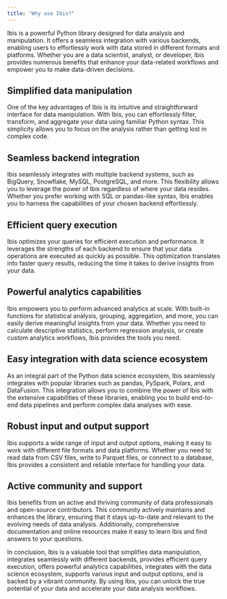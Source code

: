 ```yaml
---
title: "Why use Ibis?"
---
```


Ibis is a powerful Python library designed for data analysis and manipulation. It offers a seamless integration with various backends, enabling users to effortlessly work with data stored in different formats and platforms. Whether you are a data scientist, analyst, or developer, Ibis provides numerous benefits that enhance your data-related workflows and empower you to make data-driven decisions.

## Simplified data manipulation

One of the key advantages of Ibis is its intuitive and straightforward interface for data manipulation. With Ibis, you can effortlessly filter, transform, and aggregate your data using familiar Python syntax. This simplicity allows you to focus on the analysis rather than getting lost in complex code.

## Seamless backend integration

Ibis seamlessly integrates with multiple backend systems, such as BigQuery, Snowflake, MySQL, PostgreSQL, and more. This flexibility allows you to leverage the power of Ibis regardless of where your data resides. Whether you prefer working with SQL or pandas-like syntax, Ibis enables you to harness the capabilities of your chosen backend effortlessly.

## Efficient query execution

Ibis optimizes your queries for efficient execution and performance. It leverages the strengths of each backend to ensure that your data operations are executed as quickly as possible. This optimization translates into faster query results, reducing the time it takes to derive insights from your data.

## Powerful analytics capabilities

Ibis empowers you to perform advanced analytics at scale. With built-in functions for statistical analysis, grouping, aggregation, and more, you can easily derive meaningful insights from your data. Whether you need to calculate descriptive statistics, perform regression analysis, or create custom analytics workflows, Ibis provides the tools you need.

## Easy integration with data science ecosystem

As an integral part of the Python data science ecosystem, Ibis seamlessly integrates with popular libraries such as pandas, PySpark, Polars, and DataFusion. This integration allows you to combine the power of Ibis with the extensive capabilities of these libraries, enabling you to build end-to-end data pipelines and perform complex data analyses with ease.

## Robust input and output support

Ibis supports a wide range of input and output options, making it easy to work with different file formats and data platforms. Whether you need to read data from CSV files, write to Parquet files, or connect to a database, Ibis provides a consistent and reliable interface for handling your data.

## Active community and support

Ibis benefits from an active and thriving community of data professionals and open-source contributors. This community actively maintains and enhances the library, ensuring that it stays up-to-date and relevant to the evolving needs of data analysis. Additionally, comprehensive documentation and online resources make it easy to learn Ibis and find answers to your questions.

In conclusion, Ibis is a valuable tool that simplifies data manipulation, integrates seamlessly with different backends, provides efficient query execution, offers powerful analytics capabilities, integrates with the data science ecosystem, supports various input and output options, and is backed by a vibrant community. By using Ibis, you can unlock the true potential of your data and accelerate your data analysis workflows.
